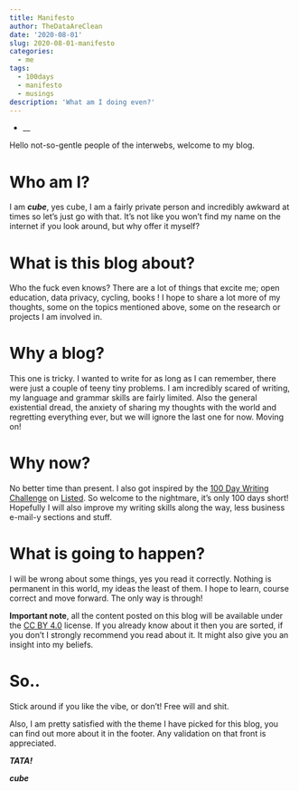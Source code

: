 ```yaml
---
title: Manifesto
author: TheDataAreClean
date: '2020-08-01'
slug: 2020-08-01-manifesto
categories:
  - me
tags:
  - 100days
  - manifesto
  - musings
description: 'What am I doing even?'
---
```


* __

Hello not-so-gentle people of the interwebs, welcome to my blog.

# Who am I?
I am **_cube_**, yes cube, I am a fairly private person and incredibly awkward at times so let's just go with that. It's not like you won't find my name on the internet if you look around, but why offer it myself?

# What is this blog about?
Who the fuck even knows? There are a lot of things that excite me; open education, data privacy, cycling, books ! I hope to share a lot more of my thoughts, some on the topics mentioned above, some on the research or projects I am involved in.

# Why a blog?
This one is tricky. I wanted to write for as long as I can remember, there were just a couple of teeny tiny problems. I am incredibly scared of writing, my language and grammar skills are fairly limited. Also the general existential dread, the anxiety of sharing my thoughts with the world and regretting everything ever, but we will ignore the last one for now. Moving on!

# Why now?
No better time than present. I also got inspired by the [100 Day Writing Challenge](https://listed.to/@Listed/5202/100-day-writing-challenge){target="_blank"} on [Listed](https://listed.to/){target="_blank"}. So welcome to the nightmare, it's only 100 days short! Hopefully I will also improve my writing skills along the way, less business e-mail-y sections and stuff.

# What is going to happen?
I will be wrong about some things, yes you read it correctly. Nothing is permanent in this world, my ideas the least of them. I hope to learn, course correct and move forward. The only way is through!

**Important note**, all the content posted on this blog will be available under the [CC BY 4.0](https://creativecommons.org/licenses/by/4.0/){target="_blank"} license. If you already know about it then you are sorted, if you don't I strongly recommend you read about it. It might also give you an insight into my beliefs.

# So..
Stick around if you like the vibe, or don't! Free will and shit. 

Also, I am pretty satisfied with the theme I have picked for this blog, you can find out more about it in the footer. Any validation on that front is appreciated.

**_TATA!_**

**_cube_**